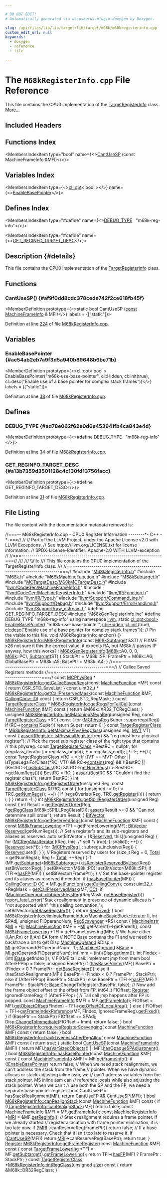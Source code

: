 ```yaml
---

# DO NOT EDIT!
# Automatically generated via docusaurus-plugin-doxygen by Doxygen.

slug: /api/files/lib/lib/target/lib/target/m68k/m68kregisterinfo-cpp
custom_edit_url: null
keywords:
  - doxygen
  - reference
  - file

---
```





# The `M68kRegisterInfo.cpp` File Reference

<DoxygenPage pluginConfig={pluginConfig}>

This file contains the CPU0 implementation of the <a href="/docs/api/classes/llvm/targetregisterinfo">TargetRegisterInfo</a> class. <a href="#details">More...</a>

## Included Headers

<IncludesList>
<IncludesListItem
  filePath="M68kRegisterInfo.h"
  permalink="/docs/api/files/lib/lib/target/lib/target/m68k/m68kregisterinfo-h"
  isLocal="true" />
<IncludesListItem
  filePath="M68k.h"
  permalink="/docs/api/files/lib/lib/target/lib/target/m68k/m68k-h"
  isLocal="true" />
<IncludesListItem
  filePath="M68kMachineFunction.h"
  permalink="/docs/api/files/lib/lib/target/lib/target/m68k/m68kmachinefunction-h"
  isLocal="true" />
<IncludesListItem
  filePath="M68kSubtarget.h"
  permalink="/docs/api/files/lib/lib/target/lib/target/m68k/m68ksubtarget-h"
  isLocal="true" />
<IncludesListItem
  filePath="MCTargetDesc/M68kMCTargetDesc.h"
  permalink="/docs/api/files/lib/lib/target/lib/target/m68k/lib/target/m68k/mctargetdesc/m68kmctargetdesc-h"
  isLocal="true" />
<IncludesListItem
  filePath="llvm/CodeGen/MachineFrameInfo.h"
  permalink="/docs/api/files/include/include/llvm/include/llvm/codegen/machineframeinfo-h"
  isLocal="true" />
<IncludesListItem
  filePath="llvm/CodeGen/MachineRegisterInfo.h"
  permalink="/docs/api/files/include/include/llvm/include/llvm/codegen/machineregisterinfo-h"
  isLocal="true" />
<IncludesListItem
  filePath="llvm/IR/Function.h"
  permalink="/docs/api/files/include/include/llvm/include/llvm/ir/function-h"
  isLocal="true" />
<IncludesListItem
  filePath="llvm/IR/Type.h"
  permalink="/docs/api/files/include/include/llvm/include/llvm/ir/type-h"
  isLocal="true" />
<IncludesListItem
  filePath="llvm/Support/CommandLine.h"
  permalink="/docs/api/files/include/include/llvm/include/llvm/support/commandline-h"
  isLocal="true" />
<IncludesListItem
  filePath="llvm/Support/Debug.h"
  permalink="/docs/api/files/include/include/llvm/include/llvm/support/debug-h"
  isLocal="true" />
<IncludesListItem
  filePath="llvm/Support/ErrorHandling.h"
  permalink="/docs/api/files/include/include/llvm/include/llvm/support/errorhandling-h"
  isLocal="true" />
<IncludesListItem
  filePath="llvm/Support/raw_ostream.h"
  permalink="/docs/api/files/include/include/llvm/include/llvm/support/raw-ostream-h"
  isLocal="true" />
<IncludesListItem
  filePath="M68kGenRegisterInfo.inc"
  permalink=""
  isLocal="true" />
</IncludesList>

## Functions Index

<MembersIndex>

<MembersIndexItem
  type="bool"
  name={<><a href="#af9f0dd8cdc378cede742f2ce618fb45f">CantUseSP</a> (const MachineFrameInfo &amp;MFI)</>}>
</MembersIndexItem>

</MembersIndex>

## Variables Index

<MembersIndex>

<MembersIndexItem
  type={<><a href="/docs/api/classes/llvm/cl/opt">cl::opt</a>&lt; bool &gt;</>}
  name={<><a href="#ae54ab2eb7a9f3d5a940b89648b6be71b">EnableBasePointer</a></>}>
</MembersIndexItem>

</MembersIndex>

## Defines Index

<MembersIndex>

<MembersIndexItem
  type="#define"
  name={<><a href="#ad78e062f62e0d6e453941fb4ca843e4d">DEBUG&#95;TYPE</a>&nbsp;&nbsp;&nbsp;&quot;m68k-reg-info&quot;</>}>
</MembersIndexItem>

<MembersIndexItem
  type="#define"
  name={<><a href="#a13b7359d3501128c4c130fd13756facc">GET&#95;REGINFO&#95;TARGET&#95;DESC</a></>}>
</MembersIndexItem>

</MembersIndex>

## Description {#details}

This file contains the CPU0 implementation of the <a href="/docs/api/classes/llvm/targetregisterinfo">TargetRegisterInfo</a> class.

<SectionDefinition>

## Functions

### CantUseSP() {#af9f0dd8cdc378cede742f2ce618fb45f}

<MemberDefinition
  prototype={<>static bool CantUseSP (<a href="/docs/api/files/lib/lib/target/lib/target/aarch64/aarch64promoteconstant-cpp/#a90f8350fecae261c25be85d38b451bff">const</a> <a href="/docs/api/classes/llvm/machineframeinfo">MachineFrameInfo</a> &amp; MFI)</>}
  labels = {["static"]}>

Definition at line <a href="#l00224">224</a> of file <a href="/docs/api/files/lib/lib/target/lib/target/m68k/m68kregisterinfo-cpp">M68kRegisterInfo.cpp</a>.
</MemberDefinition>

</SectionDefinition>

<SectionDefinition>

## Variables

### EnableBasePointer {#ae54ab2eb7a9f3d5a940b89648b6be71b}

<MemberDefinition
  prototype={<>cl::opt&lt; bool &gt; EnableBasePointer(&quot;m68k-use-base-pointer&quot;, cl::Hidden, cl::init(true), cl::desc(&quot;Enable use of a base pointer for complex stack frames&quot;))</>}
  labels = {["static"]}>

Definition at line <a href="#l00038">38</a> of file <a href="/docs/api/files/lib/lib/target/lib/target/m68k/m68kregisterinfo-cpp">M68kRegisterInfo.cpp</a>.
</MemberDefinition>

</SectionDefinition>

<SectionDefinition>

## Defines

### DEBUG&#95;TYPE {#ad78e062f62e0d6e453941fb4ca843e4d}

<MemberDefinition
  prototype={<>#define DEBUG&#95;TYPE&nbsp;&nbsp;&nbsp;&quot;m68k-reg-info&quot;</>}>

Definition at line <a href="#l00034">34</a> of file <a href="/docs/api/files/lib/lib/target/lib/target/m68k/m68kregisterinfo-cpp">M68kRegisterInfo.cpp</a>.
</MemberDefinition>

### GET&#95;REGINFO&#95;TARGET&#95;DESC {#a13b7359d3501128c4c130fd13756facc}

<MemberDefinition
  prototype={<>#define GET&#95;REGINFO&#95;TARGET&#95;DESC</>}>

Definition at line <a href="#l00031">31</a> of file <a href="/docs/api/files/lib/lib/target/lib/target/m68k/m68kregisterinfo-cpp">M68kRegisterInfo.cpp</a>.
</MemberDefinition>

</SectionDefinition>

## File Listing

The file content with the documentation metadata removed is:

<ProgramListing>

<Link id="l00001" /><CodeLine lineNumber="1"><span class="doxyHighlightComment">//===-- M68kRegisterInfo.cpp - CPU0 Register Information --------&#42;- C++ -&#42;-===//</span></CodeLine>
<Link id="l00002" /><CodeLine lineNumber="2"><span class="doxyHighlightComment">//</span></CodeLine>
<Link id="l00003" /><CodeLine lineNumber="3"><span class="doxyHighlightComment">// Part of the LLVM Project, under the Apache License v2.0 with LLVM Exceptions.</span></CodeLine>
<Link id="l00004" /><CodeLine lineNumber="4"><span class="doxyHighlightComment">// See https://llvm.org/LICENSE.txt for license information.</span></CodeLine>
<Link id="l00005" /><CodeLine lineNumber="5"><span class="doxyHighlightComment">// SPDX-License-Identifier: Apache-2.0 WITH LLVM-exception</span></CodeLine>
<Link id="l00006" /><CodeLine lineNumber="6"><span class="doxyHighlightComment">//</span></CodeLine>
<Link id="l00007" /><CodeLine lineNumber="7"><span class="doxyHighlightComment">//===----------------------------------------------------------------------===//</span></CodeLine>
<Link id="l00008" /><CodeLine lineNumber="8"><span class="doxyHighlightComment">///</span></CodeLine>
<Link id="l00009" /><CodeLine lineNumber="9"><span class="doxyHighlightComment">/// \\file</span></CodeLine>
<Link id="l00010" /><CodeLine lineNumber="10"><span class="doxyHighlightComment">/// This file contains the CPU0 implementation of the TargetRegisterInfo class.</span></CodeLine>
<Link id="l00011" /><CodeLine lineNumber="11"><span class="doxyHighlightComment">///</span></CodeLine>
<Link id="l00012" /><CodeLine lineNumber="12"><span class="doxyHighlightComment">//===----------------------------------------------------------------------===//</span></CodeLine>
<Link id="l00013" /><CodeLine lineNumber="13"></CodeLine>
<Link id="l00014" /><CodeLine lineNumber="14"><span class="doxyHighlightPreprocessor">#include &quot;<a href="/docs/api/files/lib/lib/target/lib/target/m68k/m68kregisterinfo-h">M68kRegisterInfo.h</a>&quot;</span></CodeLine>
<Link id="l00015" /><CodeLine lineNumber="15"></CodeLine>
<Link id="l00016" /><CodeLine lineNumber="16"><span class="doxyHighlightPreprocessor">#include &quot;<a href="/docs/api/files/lib/lib/target/lib/target/m68k/m68k-h">M68k.h</a>&quot;</span></CodeLine>
<Link id="l00017" /><CodeLine lineNumber="17"><span class="doxyHighlightPreprocessor">#include &quot;<a href="/docs/api/files/lib/lib/target/lib/target/m68k/m68kmachinefunction-h">M68kMachineFunction.h</a>&quot;</span></CodeLine>
<Link id="l00018" /><CodeLine lineNumber="18"><span class="doxyHighlightPreprocessor">#include &quot;<a href="/docs/api/files/lib/lib/target/lib/target/m68k/m68ksubtarget-h">M68kSubtarget.h</a>&quot;</span></CodeLine>
<Link id="l00019" /><CodeLine lineNumber="19"></CodeLine>
<Link id="l00020" /><CodeLine lineNumber="20"><span class="doxyHighlightPreprocessor">#include &quot;<a href="/docs/api/files/lib/lib/target/lib/target/m68k/lib/target/m68k/mctargetdesc/m68kmctargetdesc-h">MCTargetDesc/M68kMCTargetDesc.h</a>&quot;</span></CodeLine>
<Link id="l00021" /><CodeLine lineNumber="21"></CodeLine>
<Link id="l00022" /><CodeLine lineNumber="22"><span class="doxyHighlightPreprocessor">#include &quot;<a href="/docs/api/files/include/include/llvm/include/llvm/codegen/machineframeinfo-h">llvm/CodeGen/MachineFrameInfo.h</a>&quot;</span></CodeLine>
<Link id="l00023" /><CodeLine lineNumber="23"><span class="doxyHighlightPreprocessor">#include &quot;<a href="/docs/api/files/include/include/llvm/include/llvm/codegen/machineregisterinfo-h">llvm/CodeGen/MachineRegisterInfo.h</a>&quot;</span></CodeLine>
<Link id="l00024" /><CodeLine lineNumber="24"><span class="doxyHighlightPreprocessor">#include &quot;<a href="/docs/api/files/include/include/llvm/include/llvm/ir/function-h">llvm/IR/Function.h</a>&quot;</span></CodeLine>
<Link id="l00025" /><CodeLine lineNumber="25"><span class="doxyHighlightPreprocessor">#include &quot;<a href="/docs/api/files/include/include/llvm/include/llvm/ir/type-h">llvm/IR/Type.h</a>&quot;</span></CodeLine>
<Link id="l00026" /><CodeLine lineNumber="26"><span class="doxyHighlightPreprocessor">#include &quot;<a href="/docs/api/files/include/include/llvm/include/llvm/support/commandline-h">llvm/Support/CommandLine.h</a>&quot;</span></CodeLine>
<Link id="l00027" /><CodeLine lineNumber="27"><span class="doxyHighlightPreprocessor">#include &quot;<a href="/docs/api/files/include/include/llvm/include/llvm/support/debug-h">llvm/Support/Debug.h</a>&quot;</span></CodeLine>
<Link id="l00028" /><CodeLine lineNumber="28"><span class="doxyHighlightPreprocessor">#include &quot;<a href="/docs/api/files/include/include/llvm/include/llvm/support/errorhandling-h">llvm/Support/ErrorHandling.h</a>&quot;</span></CodeLine>
<Link id="l00029" /><CodeLine lineNumber="29"><span class="doxyHighlightPreprocessor">#include &quot;<a href="/docs/api/files/include/include/llvm/include/llvm/support/raw-ostream-h">llvm/Support/raw&#95;ostream.h</a>&quot;</span></CodeLine>
<Link id="l00030" /><CodeLine lineNumber="30"></CodeLine>
<Link id="l00031" /><CodeLine lineNumber="31" lineLink="#a13b7359d3501128c4c130fd13756facc"><span class="doxyHighlightPreprocessor">#define GET&#95;REGINFO&#95;TARGET&#95;DESC</span></CodeLine>
<Link id="l00032" /><CodeLine lineNumber="32"><span class="doxyHighlightPreprocessor">#include &quot;M68kGenRegisterInfo.inc&quot;</span></CodeLine>
<Link id="l00033" /><CodeLine lineNumber="33"></CodeLine>
<Link id="l00034" /><CodeLine lineNumber="34" lineLink="#ad78e062f62e0d6e453941fb4ca843e4d"><span class="doxyHighlightPreprocessor">#define DEBUG&#95;TYPE &quot;m68k-reg-info&quot;</span></CodeLine>
<Link id="l00035" /><CodeLine lineNumber="35"></CodeLine>
<Link id="l00036" /><CodeLine lineNumber="36"><span class="doxyHighlightKeyword">using namespace </span><span class="doxyHighlight"><a href="/docs/api/namespaces/llvm">llvm</a>;</span></CodeLine>
<Link id="l00037" /><CodeLine lineNumber="37"></CodeLine>
<Link id="l00038" /><CodeLine lineNumber="38" lineLink="#ae54ab2eb7a9f3d5a940b89648b6be71b"><span class="doxyHighlightKeyword">static</span><span class="doxyHighlight"> <a href="/docs/api/classes/llvm/cl/opt">cl::opt&lt;bool&gt;</a> <a href="#ae54ab2eb7a9f3d5a940b89648b6be71b">EnableBasePointer</a>(</span></CodeLine>
<Link id="l00039" /><CodeLine lineNumber="39"><span class="doxyHighlight">    </span><span class="doxyHighlightStringLiteral">&quot;m68k-use-base-pointer&quot;</span><span class="doxyHighlight">, <a href="/docs/api/namespaces/llvm/cl/#a68075925a54790e71ca790e1d4f21a40a263ac008d8d31f13ce460395fc4cf7e6">cl::Hidden</a>, <a href="/docs/api/namespaces/llvm/cl/#ac12e6a8f3a1b511f0dee2ed6de0ae806">cl::init</a>(</span><span class="doxyHighlightKeyword">true</span><span class="doxyHighlight">),</span></CodeLine>
<Link id="l00040" /><CodeLine lineNumber="40"><span class="doxyHighlight">    <a href="/docs/api/structs/llvm/cl/desc">cl::desc</a>(</span><span class="doxyHighlightStringLiteral">&quot;Enable use of a base pointer for complex stack frames&quot;</span><span class="doxyHighlight">));</span></CodeLine>
<Link id="l00041" /><CodeLine lineNumber="41"></CodeLine>
<Link id="l00042" /><CodeLine lineNumber="42"><span class="doxyHighlightComment">// Pin the vtable to this file.</span></CodeLine>
<Link id="l00043" /><CodeLine lineNumber="43"><span class="doxyHighlightKeywordType">void</span><span class="doxyHighlight"> M68kRegisterInfo::anchor() &#123;&#125;</span></CodeLine>
<Link id="l00044" /><CodeLine lineNumber="44"></CodeLine>
<Link id="l00045" /><CodeLine lineNumber="45" lineLink="/docs/api/classes/llvm/m68kregisterinfo/#a56833a91da74516340531d0921ebf0ba"><span class="doxyHighlight"><a href="/docs/api/classes/llvm/m68kregisterinfo/#a56833a91da74516340531d0921ebf0ba">M68kRegisterInfo::M68kRegisterInfo</a>(</span><span class="doxyHighlightKeyword">const</span><span class="doxyHighlight"> <a href="/docs/api/classes/llvm/m68ksubtarget">M68kSubtarget</a> &amp;ST)</span></CodeLine>
<Link id="l00046" /><CodeLine lineNumber="46"><span class="doxyHighlight">    </span><span class="doxyHighlightComment">// FIXME x26 not sure it this the correct value, it expects RA, but M68k</span></CodeLine>
<Link id="l00047" /><CodeLine lineNumber="47"><span class="doxyHighlight">    </span><span class="doxyHighlightComment">// passes IP anyway, how this works?</span></CodeLine>
<Link id="l00048" /><CodeLine lineNumber="48"><span class="doxyHighlight">    : <a href="/docs/api/classes/m68kgenregisterinfo">M68kGenRegisterInfo</a>(<a href="/docs/api/namespaces/llvm/m68k">M68k</a>::A0, 0, 0, <a href="/docs/api/namespaces/llvm/m68k">M68k</a>::PC), <a href="/docs/api/classes/llvm/m68kregisterinfo/#a95f0b8d54692be9f239ffd260a8222e8">Subtarget</a>(ST) &#123;</span></CodeLine>
<Link id="l00049" /><CodeLine lineNumber="49"><span class="doxyHighlight">  StackPtr = M68k::SP;</span></CodeLine>
<Link id="l00050" /><CodeLine lineNumber="50"><span class="doxyHighlight">  FramePtr = M68k::A6;</span></CodeLine>
<Link id="l00051" /><CodeLine lineNumber="51"><span class="doxyHighlight">  GlobalBasePtr = M68k::A5;</span></CodeLine>
<Link id="l00052" /><CodeLine lineNumber="52"><span class="doxyHighlight">  BasePtr = M68k::A4;</span></CodeLine>
<Link id="l00053" /><CodeLine lineNumber="53"><span class="doxyHighlight">&#125;</span></CodeLine>
<Link id="l00054" /><CodeLine lineNumber="54"></CodeLine>
<Link id="l00055" /><CodeLine lineNumber="55"><span class="doxyHighlightComment">//===----------------------------------------------------------------------===//</span></CodeLine>
<Link id="l00056" /><CodeLine lineNumber="56"><span class="doxyHighlightComment">// Callee Saved Registers methods</span></CodeLine>
<Link id="l00057" /><CodeLine lineNumber="57"><span class="doxyHighlightComment">//===----------------------------------------------------------------------===//</span></CodeLine>
<Link id="l00058" /><CodeLine lineNumber="58"></CodeLine>
<Link id="l00059" /><CodeLine lineNumber="59"><span class="doxyHighlightKeyword">const</span><span class="doxyHighlight"> <a href="/docs/api/namespaces/llvm/#aad72cfbb210808985a9dc19f4e5d8542">MCPhysReg</a> &#42;</span></CodeLine>
<Link id="l00060" /><CodeLine lineNumber="60" lineLink="/docs/api/classes/llvm/m68kregisterinfo/#ae57acd39cda609b2e4f66187bbbac040"><span class="doxyHighlight"><a href="/docs/api/classes/llvm/m68kregisterinfo/#ae57acd39cda609b2e4f66187bbbac040">M68kRegisterInfo::getCalleeSavedRegs</a>(</span><span class="doxyHighlightKeyword">const</span><span class="doxyHighlight"> <a href="/docs/api/classes/llvm/machinefunction">MachineFunction</a> &#42;MF)</span><span class="doxyHighlightKeyword"> const </span><span class="doxyHighlight">&#123;</span></CodeLine>
<Link id="l00061" /><CodeLine lineNumber="61"><span class="doxyHighlight">  </span><span class="doxyHighlightKeywordFlow">return</span><span class="doxyHighlight"> CSR&#95;STD&#95;SaveList;</span></CodeLine>
<Link id="l00062" /><CodeLine lineNumber="62"><span class="doxyHighlight">&#125;</span></CodeLine>
<Link id="l00063" /><CodeLine lineNumber="63"></CodeLine>
<Link id="l00064" /><CodeLine lineNumber="64"><span class="doxyHighlightKeyword">const</span><span class="doxyHighlight"> uint32&#95;t &#42;</span></CodeLine>
<Link id="l00065" /><CodeLine lineNumber="65" lineLink="/docs/api/classes/llvm/m68kregisterinfo/#a2e440961f5c5b9a495c9b66d5f926b07"><span class="doxyHighlight"><a href="/docs/api/classes/llvm/m68kregisterinfo/#a2e440961f5c5b9a495c9b66d5f926b07">M68kRegisterInfo::getCallPreservedMask</a>(</span><span class="doxyHighlightKeyword">const</span><span class="doxyHighlight"> <a href="/docs/api/classes/llvm/machinefunction">MachineFunction</a> &amp;MF,</span></CodeLine>
<Link id="l00066" /><CodeLine lineNumber="66"><span class="doxyHighlight">                                       <a href="/docs/api/namespaces/llvm/callingconv/#abdf8cf606905c10634e831390981b0ed">CallingConv::ID</a>)</span><span class="doxyHighlightKeyword"> const </span><span class="doxyHighlight">&#123;</span></CodeLine>
<Link id="l00067" /><CodeLine lineNumber="67"><span class="doxyHighlight">  </span><span class="doxyHighlightKeywordFlow">return</span><span class="doxyHighlight"> CSR&#95;STD&#95;RegMask;</span></CodeLine>
<Link id="l00068" /><CodeLine lineNumber="68"><span class="doxyHighlight">&#125;</span></CodeLine>
<Link id="l00069" /><CodeLine lineNumber="69"></CodeLine>
<Link id="l00070" /><CodeLine lineNumber="70"><span class="doxyHighlightKeyword">const</span><span class="doxyHighlight"> <a href="/docs/api/classes/llvm/targetregisterclass">TargetRegisterClass</a> &#42;</span></CodeLine>
<Link id="l00071" /><CodeLine lineNumber="71" lineLink="/docs/api/classes/llvm/m68kregisterinfo/#a84eeaca75113683bda428f0b446aa219"><span class="doxyHighlight"><a href="/docs/api/classes/llvm/m68kregisterinfo/#a84eeaca75113683bda428f0b446aa219">M68kRegisterInfo::getRegsForTailCall</a>(</span><span class="doxyHighlightKeyword">const</span><span class="doxyHighlight"> <a href="/docs/api/classes/llvm/machinefunction">MachineFunction</a> &amp;MF)</span><span class="doxyHighlightKeyword"> const </span><span class="doxyHighlight">&#123;</span></CodeLine>
<Link id="l00072" /><CodeLine lineNumber="72"><span class="doxyHighlight">  </span><span class="doxyHighlightKeywordFlow">return</span><span class="doxyHighlight"> &amp;M68k::XR32&#95;TCRegClass;</span></CodeLine>
<Link id="l00073" /><CodeLine lineNumber="73"><span class="doxyHighlight">&#125;</span></CodeLine>
<Link id="l00074" /><CodeLine lineNumber="74"></CodeLine>
<Link id="l00075" /><CodeLine lineNumber="75"><span class="doxyHighlightKeywordType">unsigned</span></CodeLine>
<Link id="l00076" /><CodeLine lineNumber="76" lineLink="/docs/api/classes/llvm/m68kregisterinfo/#a27574b6eff0c19ab7525347e22c22c27"><span class="doxyHighlight"><a href="/docs/api/classes/llvm/m68kregisterinfo/#a27574b6eff0c19ab7525347e22c22c27">M68kRegisterInfo::getMatchingMegaReg</a>(</span><span class="doxyHighlightKeywordType">unsigned</span><span class="doxyHighlight"> Reg,</span></CodeLine>
<Link id="l00077" /><CodeLine lineNumber="77"><span class="doxyHighlight">                                     </span><span class="doxyHighlightKeyword">const</span><span class="doxyHighlight"> <a href="/docs/api/classes/llvm/targetregisterclass">TargetRegisterClass</a> &#42;RC)</span><span class="doxyHighlightKeyword"> const </span><span class="doxyHighlight">&#123;</span></CodeLine>
<Link id="l00078" /><CodeLine lineNumber="78"><span class="doxyHighlight">  </span><span class="doxyHighlightKeywordFlow">for</span><span class="doxyHighlight"> (<a href="/docs/api/namespaces/llvm/#aad72cfbb210808985a9dc19f4e5d8542">MCPhysReg</a> Super : superregs(Reg))</span></CodeLine>
<Link id="l00079" /><CodeLine lineNumber="79"><span class="doxyHighlight">    </span><span class="doxyHighlightKeywordFlow">if</span><span class="doxyHighlight"> (RC-&gt;<a href="/docs/api/classes/llvm/targetregisterclass/#a60b6974966381f08079722f2258a0039">contains</a>(Super))</span></CodeLine>
<Link id="l00080" /><CodeLine lineNumber="80"><span class="doxyHighlight">      </span><span class="doxyHighlightKeywordFlow">return</span><span class="doxyHighlight"> Super;</span></CodeLine>
<Link id="l00081" /><CodeLine lineNumber="81"><span class="doxyHighlight">  </span><span class="doxyHighlightKeywordFlow">return</span><span class="doxyHighlight"> 0;</span></CodeLine>
<Link id="l00082" /><CodeLine lineNumber="82"><span class="doxyHighlight">&#125;</span></CodeLine>
<Link id="l00083" /><CodeLine lineNumber="83"></CodeLine>
<Link id="l00084" /><CodeLine lineNumber="84"><span class="doxyHighlightKeyword">const</span><span class="doxyHighlight"> <a href="/docs/api/classes/llvm/targetregisterclass">TargetRegisterClass</a> &#42;</span></CodeLine>
<Link id="l00085" /><CodeLine lineNumber="85" lineLink="/docs/api/classes/llvm/m68kregisterinfo/#a97c8d0c6028ffa258758bd49f68f2e28"><span class="doxyHighlight"><a href="/docs/api/classes/llvm/m68kregisterinfo/#a97c8d0c6028ffa258758bd49f68f2e28">M68kRegisterInfo::getMaximalPhysRegClass</a>(</span><span class="doxyHighlightKeywordType">unsigned</span><span class="doxyHighlight"> reg, <a href="/docs/api/classes/llvm/mvt">MVT</a> VT)</span><span class="doxyHighlightKeyword"> const </span><span class="doxyHighlight">&#123;</span></CodeLine>
<Link id="l00086" /><CodeLine lineNumber="86"><span class="doxyHighlight">  <a href="/docs/api/files/lib/lib/target/lib/target/amdgpu/silowercontrolflow-cpp/#a4868c5d81c5ccc98c47aeab6244346a0">assert</a>(<a href="/docs/api/classes/llvm/register/#afacc26f29d80e10be4785a96ed6444dc">Register::isPhysicalRegister</a>(reg) &amp;&amp;</span></CodeLine>
<Link id="l00087" /><CodeLine lineNumber="87"><span class="doxyHighlight">         </span><span class="doxyHighlightStringLiteral">&quot;reg must be a physical register&quot;</span><span class="doxyHighlight">);</span></CodeLine>
<Link id="l00088" /><CodeLine lineNumber="88"></CodeLine>
<Link id="l00089" /><CodeLine lineNumber="89"><span class="doxyHighlight">  </span><span class="doxyHighlightComment">// Pick the most sub register class of the right type that contains</span></CodeLine>
<Link id="l00090" /><CodeLine lineNumber="90"><span class="doxyHighlight">  </span><span class="doxyHighlightComment">// this physreg.</span></CodeLine>
<Link id="l00091" /><CodeLine lineNumber="91"><span class="doxyHighlight">  </span><span class="doxyHighlightKeyword">const</span><span class="doxyHighlight"> <a href="/docs/api/classes/llvm/targetregisterclass">TargetRegisterClass</a> &#42;BestRC = </span><span class="doxyHighlightKeyword">nullptr</span><span class="doxyHighlight">;</span></CodeLine>
<Link id="l00092" /><CodeLine lineNumber="92"><span class="doxyHighlight">  </span><span class="doxyHighlightKeywordFlow">for</span><span class="doxyHighlight"> (regclass&#95;iterator <a href="/docs/api/files/lib/lib/support/md5-cpp/#ac0eafdc9ee161b71e7af98af736952fd">I</a> = regclass&#95;begin(), E = regclass&#95;end(); <a href="/docs/api/files/lib/lib/support/md5-cpp/#ac0eafdc9ee161b71e7af98af736952fd">I</a> != E;</span></CodeLine>
<Link id="l00093" /><CodeLine lineNumber="93"><span class="doxyHighlight">       ++<a href="/docs/api/files/lib/lib/support/md5-cpp/#ac0eafdc9ee161b71e7af98af736952fd">I</a>) &#123;</span></CodeLine>
<Link id="l00094" /><CodeLine lineNumber="94"><span class="doxyHighlight">    </span><span class="doxyHighlightKeyword">const</span><span class="doxyHighlight"> <a href="/docs/api/classes/llvm/targetregisterclass">TargetRegisterClass</a> &#42;RC = &#42;<a href="/docs/api/files/lib/lib/support/md5-cpp/#ac0eafdc9ee161b71e7af98af736952fd">I</a>;</span></CodeLine>
<Link id="l00095" /><CodeLine lineNumber="95"><span class="doxyHighlight">    </span><span class="doxyHighlightKeywordFlow">if</span><span class="doxyHighlight"> ((VT == MVT::Other || isTypeLegalForClass(&#42;RC, VT)) &amp;&amp;</span></CodeLine>
<Link id="l00096" /><CodeLine lineNumber="96"><span class="doxyHighlight">        RC-&gt;<a href="/docs/api/classes/llvm/targetregisterclass/#a60b6974966381f08079722f2258a0039">contains</a>(reg) &amp;&amp;</span></CodeLine>
<Link id="l00097" /><CodeLine lineNumber="97"><span class="doxyHighlight">        (!BestRC ||</span></CodeLine>
<Link id="l00098" /><CodeLine lineNumber="98"><span class="doxyHighlight">         (BestRC-&gt;<a href="/docs/api/classes/llvm/targetregisterclass/#a9a5870d927668bd2f44e70afa77ffdd4">hasSubClass</a>(RC) &amp;&amp; RC-&gt;<a href="/docs/api/classes/llvm/targetregisterclass/#a140a96e49ab5e53e99c3233291d98eb4">getNumRegs</a>() &gt; BestRC-&gt;<a href="/docs/api/classes/llvm/targetregisterclass/#a140a96e49ab5e53e99c3233291d98eb4">getNumRegs</a>())))</span></CodeLine>
<Link id="l00099" /><CodeLine lineNumber="99"><span class="doxyHighlight">      BestRC = RC;</span></CodeLine>
<Link id="l00100" /><CodeLine lineNumber="100"><span class="doxyHighlight">  &#125;</span></CodeLine>
<Link id="l00101" /><CodeLine lineNumber="101"></CodeLine>
<Link id="l00102" /><CodeLine lineNumber="102"><span class="doxyHighlight">  <a href="/docs/api/files/lib/lib/target/lib/target/amdgpu/silowercontrolflow-cpp/#a4868c5d81c5ccc98c47aeab6244346a0">assert</a>(BestRC &amp;&amp; </span><span class="doxyHighlightStringLiteral">&quot;Couldn&#39;t find the register class&quot;</span><span class="doxyHighlight">);</span></CodeLine>
<Link id="l00103" /><CodeLine lineNumber="103"><span class="doxyHighlight">  </span><span class="doxyHighlightKeywordFlow">return</span><span class="doxyHighlight"> BestRC;</span></CodeLine>
<Link id="l00104" /><CodeLine lineNumber="104"><span class="doxyHighlight">&#125;</span></CodeLine>
<Link id="l00105" /><CodeLine lineNumber="105"></CodeLine>
<Link id="l00106" /><CodeLine lineNumber="106" lineLink="/docs/api/classes/llvm/m68kregisterinfo/#aafb84ed6261a1ce9b994d8542f5fd83a"><span class="doxyHighlightKeywordType">int</span><span class="doxyHighlight"> <a href="/docs/api/classes/llvm/m68kregisterinfo/#aafb84ed6261a1ce9b994d8542f5fd83a">M68kRegisterInfo::getRegisterOrder</a>(</span><span class="doxyHighlightKeywordType">unsigned</span><span class="doxyHighlight"> Reg,</span></CodeLine>
<Link id="l00107" /><CodeLine lineNumber="107"><span class="doxyHighlight">                                       </span><span class="doxyHighlightKeyword">const</span><span class="doxyHighlight"> <a href="/docs/api/classes/llvm/targetregisterclass">TargetRegisterClass</a> &amp;TRC)</span><span class="doxyHighlightKeyword"> const </span><span class="doxyHighlight">&#123;</span></CodeLine>
<Link id="l00108" /><CodeLine lineNumber="108"><span class="doxyHighlight">  </span><span class="doxyHighlightKeywordFlow">for</span><span class="doxyHighlight"> (</span><span class="doxyHighlightKeywordType">unsigned</span><span class="doxyHighlight"> i = 0; i &lt; TRC.<a href="/docs/api/classes/llvm/targetregisterclass/#a140a96e49ab5e53e99c3233291d98eb4">getNumRegs</a>(); ++i) &#123;</span></CodeLine>
<Link id="l00109" /><CodeLine lineNumber="109"><span class="doxyHighlight">    </span><span class="doxyHighlightKeywordFlow">if</span><span class="doxyHighlight"> (regsOverlap(Reg, TRC.<a href="/docs/api/classes/llvm/targetregisterclass/#ad4cd0fd35859157ba99c4206679d3824">getRegister</a>(i))) &#123;</span></CodeLine>
<Link id="l00110" /><CodeLine lineNumber="110"><span class="doxyHighlight">      </span><span class="doxyHighlightKeywordFlow">return</span><span class="doxyHighlight"> i;</span></CodeLine>
<Link id="l00111" /><CodeLine lineNumber="111"><span class="doxyHighlight">    &#125;</span></CodeLine>
<Link id="l00112" /><CodeLine lineNumber="112"><span class="doxyHighlight">  &#125;</span></CodeLine>
<Link id="l00113" /><CodeLine lineNumber="113"><span class="doxyHighlight">  </span><span class="doxyHighlightKeywordFlow">return</span><span class="doxyHighlight"> -1;</span></CodeLine>
<Link id="l00114" /><CodeLine lineNumber="114"><span class="doxyHighlight">&#125;</span></CodeLine>
<Link id="l00115" /><CodeLine lineNumber="115"></CodeLine>
<Link id="l00116" /><CodeLine lineNumber="116" lineLink="/docs/api/classes/llvm/m68kregisterinfo/#a7b51ebfc253ad6a0dd7c7363752c530d"><span class="doxyHighlightKeywordType">int</span><span class="doxyHighlight"> <a href="/docs/api/classes/llvm/m68kregisterinfo/#a7b51ebfc253ad6a0dd7c7363752c530d">M68kRegisterInfo::getSpillRegisterOrder</a>(</span><span class="doxyHighlightKeywordType">unsigned</span><span class="doxyHighlight"> Reg)</span><span class="doxyHighlightKeyword"> const </span><span class="doxyHighlight">&#123;</span></CodeLine>
<Link id="l00117" /><CodeLine lineNumber="117"><span class="doxyHighlight">  </span><span class="doxyHighlightKeywordType">int</span><span class="doxyHighlight"> Result = <a href="/docs/api/classes/llvm/m68kregisterinfo/#aafb84ed6261a1ce9b994d8542f5fd83a">getRegisterOrder</a>(Reg, &#42;<a href="/docs/api/files/lib/lib/target/lib/target/aarch64/aarch64instrinfo-cpp/#a7907102e3fee77f3105915033fa318a8">getRegClass</a>(M68k::SPILLRegClassID));</span></CodeLine>
<Link id="l00118" /><CodeLine lineNumber="118"><span class="doxyHighlight">  <a href="/docs/api/files/lib/lib/target/lib/target/amdgpu/silowercontrolflow-cpp/#a4868c5d81c5ccc98c47aeab6244346a0">assert</a>(Result &gt;= 0 &amp;&amp; </span><span class="doxyHighlightStringLiteral">&quot;Can not determine spill order&quot;</span><span class="doxyHighlight">);</span></CodeLine>
<Link id="l00119" /><CodeLine lineNumber="119"><span class="doxyHighlight">  </span><span class="doxyHighlightKeywordFlow">return</span><span class="doxyHighlight"> Result;</span></CodeLine>
<Link id="l00120" /><CodeLine lineNumber="120"><span class="doxyHighlight">&#125;</span></CodeLine>
<Link id="l00121" /><CodeLine lineNumber="121"></CodeLine>
<Link id="l00122" /><CodeLine lineNumber="122" lineLink="/docs/api/classes/llvm/m68kregisterinfo/#affb039caf886de8fc67678e1dfd83b83"><span class="doxyHighlight"><a href="/docs/api/classes/llvm/bitvector">BitVector</a> <a href="/docs/api/classes/llvm/m68kregisterinfo/#affb039caf886de8fc67678e1dfd83b83">M68kRegisterInfo::getReservedRegs</a>(</span><span class="doxyHighlightKeyword">const</span><span class="doxyHighlight"> <a href="/docs/api/classes/llvm/machinefunction">MachineFunction</a> &amp;MF)</span><span class="doxyHighlightKeyword"> const </span><span class="doxyHighlight">&#123;</span></CodeLine>
<Link id="l00123" /><CodeLine lineNumber="123"><span class="doxyHighlight">  </span><span class="doxyHighlightKeyword">const</span><span class="doxyHighlight"> <a href="/docs/api/classes/llvm/m68kframelowering">M68kFrameLowering</a> &#42;TFI = getFrameLowering(MF);</span></CodeLine>
<Link id="l00124" /><CodeLine lineNumber="124"></CodeLine>
<Link id="l00125" /><CodeLine lineNumber="125"><span class="doxyHighlight">  <a href="/docs/api/classes/llvm/bitvector">BitVector</a> <a href="/docs/api/namespaces/llvm/#a8c9d5a3046b96979a032c218e858cd15a942d4e37dd5607ab68e54755540d4a47">Reserved</a>(getNumRegs());</span></CodeLine>
<Link id="l00126" /><CodeLine lineNumber="126"></CodeLine>
<Link id="l00127" /><CodeLine lineNumber="127"><span class="doxyHighlight">  </span><span class="doxyHighlightComment">// Set a register&#39;s and its sub-registers and aliases as reserved.</span></CodeLine>
<Link id="l00128" /><CodeLine lineNumber="128"><span class="doxyHighlight">  </span><span class="doxyHighlightKeyword">auto</span><span class="doxyHighlight"> setBitVector = &#91;&amp;<a href="/docs/api/namespaces/llvm/#a8c9d5a3046b96979a032c218e858cd15a942d4e37dd5607ab68e54755540d4a47">Reserved</a>, </span><span class="doxyHighlightKeyword">this</span><span class="doxyHighlight">&#93;(</span><span class="doxyHighlightKeywordType">unsigned</span><span class="doxyHighlight"> Reg) &#123;</span></CodeLine>
<Link id="l00129" /><CodeLine lineNumber="129"><span class="doxyHighlight">    </span><span class="doxyHighlightKeywordFlow">for</span><span class="doxyHighlight"> (<a href="/docs/api/classes/llvm/mcregaliasiterator">MCRegAliasIterator</a> <a href="/docs/api/files/lib/lib/support/md5-cpp/#ac0eafdc9ee161b71e7af98af736952fd">I</a>(Reg, </span><span class="doxyHighlightKeyword">this</span><span class="doxyHighlight">, </span><span class="doxyHighlightComment">/&#42; self &#42;/</span><span class="doxyHighlight"> </span><span class="doxyHighlightKeyword">true</span><span class="doxyHighlight">); <a href="/docs/api/files/lib/lib/support/md5-cpp/#ac0eafdc9ee161b71e7af98af736952fd">I</a>.isValid(); ++<a href="/docs/api/files/lib/lib/support/md5-cpp/#ac0eafdc9ee161b71e7af98af736952fd">I</a>) &#123;</span></CodeLine>
<Link id="l00130" /><CodeLine lineNumber="130"><span class="doxyHighlight">      <a href="/docs/api/namespaces/llvm/#a8c9d5a3046b96979a032c218e858cd15a942d4e37dd5607ab68e54755540d4a47">Reserved</a>.set(&#42;<a href="/docs/api/files/lib/lib/support/md5-cpp/#ac0eafdc9ee161b71e7af98af736952fd">I</a>);</span></CodeLine>
<Link id="l00131" /><CodeLine lineNumber="131"><span class="doxyHighlight">    &#125;</span></CodeLine>
<Link id="l00132" /><CodeLine lineNumber="132"><span class="doxyHighlight">    </span><span class="doxyHighlightKeywordFlow">for</span><span class="doxyHighlight"> (<a href="/docs/api/namespaces/llvm/#aad72cfbb210808985a9dc19f4e5d8542">MCPhysReg</a> <a href="/docs/api/files/lib/lib/support/md5-cpp/#ac0eafdc9ee161b71e7af98af736952fd">I</a> : subregs&#95;inclusive(Reg)) &#123;</span></CodeLine>
<Link id="l00133" /><CodeLine lineNumber="133"><span class="doxyHighlight">      <a href="/docs/api/namespaces/llvm/#a8c9d5a3046b96979a032c218e858cd15a942d4e37dd5607ab68e54755540d4a47">Reserved</a>.set(<a href="/docs/api/files/lib/lib/support/md5-cpp/#ac0eafdc9ee161b71e7af98af736952fd">I</a>);</span></CodeLine>
<Link id="l00134" /><CodeLine lineNumber="134"><span class="doxyHighlight">    &#125;</span></CodeLine>
<Link id="l00135" /><CodeLine lineNumber="135"><span class="doxyHighlight">  &#125;;</span></CodeLine>
<Link id="l00136" /><CodeLine lineNumber="136"></CodeLine>
<Link id="l00137" /><CodeLine lineNumber="137"><span class="doxyHighlight">  </span><span class="doxyHighlightComment">// Registers reserved by users</span></CodeLine>
<Link id="l00138" /><CodeLine lineNumber="138"><span class="doxyHighlight">  </span><span class="doxyHighlightKeywordFlow">for</span><span class="doxyHighlight"> (</span><span class="doxyHighlightKeywordType">size&#95;t</span><span class="doxyHighlight"> Reg = 0, <a href="/docs/api/namespaces/llvm/#af5ab7a47bc553dfc3ee92daf969d0d7ca96b0141273eabab320119c467cdcaf17">Total</a> = getNumRegs(); Reg != <a href="/docs/api/namespaces/llvm/#af5ab7a47bc553dfc3ee92daf969d0d7ca96b0141273eabab320119c467cdcaf17">Total</a>; ++Reg) &#123;</span></CodeLine>
<Link id="l00139" /><CodeLine lineNumber="139"><span class="doxyHighlight">    </span><span class="doxyHighlightKeywordFlow">if</span><span class="doxyHighlight"> (MF.<a href="/docs/api/classes/llvm/machinefunction/#a3825368aca2bc1550d173660df4da6a6">getSubtarget</a>&lt;<a href="/docs/api/classes/llvm/m68ksubtarget">M68kSubtarget</a>&gt;().<a href="/docs/api/classes/llvm/m68ksubtarget/#accef3e3df7d94aedf1a7aab8ecf8bd40">isRegisterReservedByUser</a>(Reg))</span></CodeLine>
<Link id="l00140" /><CodeLine lineNumber="140"><span class="doxyHighlight">      setBitVector(Reg);</span></CodeLine>
<Link id="l00141" /><CodeLine lineNumber="141"><span class="doxyHighlight">  &#125;</span></CodeLine>
<Link id="l00142" /><CodeLine lineNumber="142"></CodeLine>
<Link id="l00143" /><CodeLine lineNumber="143"><span class="doxyHighlight">  setBitVector(M68k::PC);</span></CodeLine>
<Link id="l00144" /><CodeLine lineNumber="144"><span class="doxyHighlight">  setBitVector(M68k::SP);</span></CodeLine>
<Link id="l00145" /><CodeLine lineNumber="145"></CodeLine>
<Link id="l00146" /><CodeLine lineNumber="146"><span class="doxyHighlight">  </span><span class="doxyHighlightKeywordFlow">if</span><span class="doxyHighlight"> (TFI-&gt;<a href="/docs/api/classes/llvm/targetframelowering/#a0c361440fb8d1e36932e65c8cc8497e7">hasFP</a>(MF)) &#123;</span></CodeLine>
<Link id="l00147" /><CodeLine lineNumber="147"><span class="doxyHighlight">    setBitVector(FramePtr);</span></CodeLine>
<Link id="l00148" /><CodeLine lineNumber="148"><span class="doxyHighlight">  &#125;</span></CodeLine>
<Link id="l00149" /><CodeLine lineNumber="149"></CodeLine>
<Link id="l00150" /><CodeLine lineNumber="150"><span class="doxyHighlight">  </span><span class="doxyHighlightComment">// Set the base-pointer register and its aliases as reserved if needed.</span></CodeLine>
<Link id="l00151" /><CodeLine lineNumber="151"><span class="doxyHighlight">  </span><span class="doxyHighlightKeywordFlow">if</span><span class="doxyHighlight"> (<a href="/docs/api/classes/llvm/m68kregisterinfo/#abd19a63d26f13d182c29020611f749af">hasBasePointer</a>(MF)) &#123;</span></CodeLine>
<Link id="l00152" /><CodeLine lineNumber="152"><span class="doxyHighlight">    <a href="/docs/api/namespaces/llvm/callingconv/#abdf8cf606905c10634e831390981b0ed">CallingConv::ID</a> <a href="/docs/api/files/lib/lib/target/lib/target/riscv/riscvredundantcopyelimination-cpp/#a77c69067ae8279bc00ab8757731e90d7">CC</a> = MF.<a href="/docs/api/classes/llvm/machinefunction/#a977ddce262de45c645be23d951066351">getFunction</a>().<a href="/docs/api/classes/llvm/function/#a5f494edc0a569c7fc9ff4181243be1ed">getCallingConv</a>();</span></CodeLine>
<Link id="l00153" /><CodeLine lineNumber="153"><span class="doxyHighlight">    </span><span class="doxyHighlightKeyword">const</span><span class="doxyHighlight"> uint32&#95;t &#42;RegMask = <a href="/docs/api/classes/llvm/m68kregisterinfo/#a2e440961f5c5b9a495c9b66d5f926b07">getCallPreservedMask</a>(MF, <a href="/docs/api/files/lib/lib/target/lib/target/riscv/riscvredundantcopyelimination-cpp/#a77c69067ae8279bc00ab8757731e90d7">CC</a>);</span></CodeLine>
<Link id="l00154" /><CodeLine lineNumber="154"><span class="doxyHighlight">    </span><span class="doxyHighlightKeywordFlow">if</span><span class="doxyHighlight"> (<a href="/docs/api/classes/llvm/machineoperand/#ae4ecf5483b94e2bb72967b80cc2008d2">MachineOperand::clobbersPhysReg</a>(RegMask, <a href="/docs/api/classes/llvm/m68kregisterinfo/#a4c24ec723752edd740dcc08794b4076f">getBaseRegister</a>()))</span></CodeLine>
<Link id="l00155" /><CodeLine lineNumber="155"><span class="doxyHighlight">      <a href="/docs/api/namespaces/llvm/#a7f2a3d4dcfee70225988aec53ff1e173">report&#95;fatal&#95;error</a>(</span><span class="doxyHighlightStringLiteral">&quot;Stack realignment in presence of dynamic allocas is &quot;</span></CodeLine>
<Link id="l00156" /><CodeLine lineNumber="156"><span class="doxyHighlight">                         </span><span class="doxyHighlightStringLiteral">&quot;not supported with&quot;</span></CodeLine>
<Link id="l00157" /><CodeLine lineNumber="157"><span class="doxyHighlight">                         </span><span class="doxyHighlightStringLiteral">&quot;this calling convention.&quot;</span><span class="doxyHighlight">);</span></CodeLine>
<Link id="l00158" /><CodeLine lineNumber="158"></CodeLine>
<Link id="l00159" /><CodeLine lineNumber="159"><span class="doxyHighlight">    setBitVector(<a href="/docs/api/classes/llvm/m68kregisterinfo/#a4c24ec723752edd740dcc08794b4076f">getBaseRegister</a>());</span></CodeLine>
<Link id="l00160" /><CodeLine lineNumber="160"><span class="doxyHighlight">  &#125;</span></CodeLine>
<Link id="l00161" /><CodeLine lineNumber="161"></CodeLine>
<Link id="l00162" /><CodeLine lineNumber="162"><span class="doxyHighlight">  </span><span class="doxyHighlightKeywordFlow">return</span><span class="doxyHighlight"> <a href="/docs/api/namespaces/llvm/#a8c9d5a3046b96979a032c218e858cd15a942d4e37dd5607ab68e54755540d4a47">Reserved</a>;</span></CodeLine>
<Link id="l00163" /><CodeLine lineNumber="163"><span class="doxyHighlight">&#125;</span></CodeLine>
<Link id="l00164" /><CodeLine lineNumber="164"></CodeLine>
<Link id="l00165" /><CodeLine lineNumber="165" lineLink="/docs/api/classes/llvm/m68kregisterinfo/#abf7147087fcf4414651e62ff5de5234e"><span class="doxyHighlightKeywordType">bool</span><span class="doxyHighlight"> <a href="/docs/api/classes/llvm/m68kregisterinfo/#abf7147087fcf4414651e62ff5de5234e">M68kRegisterInfo::eliminateFrameIndex</a>(<a href="/docs/api/classes/llvm/machinebasicblock/#ae34c996b58df9b9ce6695a0c8b70c533">MachineBasicBlock::iterator</a> <a href="/docs/api/files/lib/lib/target/lib/target/nvptx/nvvmintrrange-cpp/#ac5804672fc0850438d63caec770647f8">II</a>,</span></CodeLine>
<Link id="l00166" /><CodeLine lineNumber="166"><span class="doxyHighlight">                                           </span><span class="doxyHighlightKeywordType">int</span><span class="doxyHighlight"> SPAdj, </span><span class="doxyHighlightKeywordType">unsigned</span><span class="doxyHighlight"> FIOperandNum,</span></CodeLine>
<Link id="l00167" /><CodeLine lineNumber="167"><span class="doxyHighlight">                                           <a href="/docs/api/classes/llvm/regscavenger">RegScavenger</a> &#42;RS)</span><span class="doxyHighlightKeyword"> const </span><span class="doxyHighlight">&#123;</span></CodeLine>
<Link id="l00168" /><CodeLine lineNumber="168"><span class="doxyHighlight">  <a href="/docs/api/classes/llvm/machineinstr">MachineInstr</a> &amp;<a href="/docs/api/files/lib/lib/codegen/lib/codegen/globalisel/irtranslator-cpp/#abe44dfdea65b4f7e11e0a608ab708b76">MI</a> = &#42;<a href="/docs/api/files/lib/lib/target/lib/target/nvptx/nvvmintrrange-cpp/#ac5804672fc0850438d63caec770647f8">II</a>;</span></CodeLine>
<Link id="l00169" /><CodeLine lineNumber="169"><span class="doxyHighlight">  <a href="/docs/api/classes/llvm/machinefunction">MachineFunction</a> &amp;MF = &#42;<a href="/docs/api/files/lib/lib/codegen/lib/codegen/globalisel/irtranslator-cpp/#abe44dfdea65b4f7e11e0a608ab708b76">MI</a>.getParent()-&gt;getParent();</span></CodeLine>
<Link id="l00170" /><CodeLine lineNumber="170"><span class="doxyHighlight">  </span><span class="doxyHighlightKeyword">const</span><span class="doxyHighlight"> <a href="/docs/api/classes/llvm/m68kframelowering">M68kFrameLowering</a> &#42;TFI = getFrameLowering(MF);</span></CodeLine>
<Link id="l00171" /><CodeLine lineNumber="171"></CodeLine>
<Link id="l00172" /><CodeLine lineNumber="172"><span class="doxyHighlight">  </span><span class="doxyHighlightComment">// We have either (i,An,Rn) or (i,An) EA form</span></CodeLine>
<Link id="l00173" /><CodeLine lineNumber="173"><span class="doxyHighlight">  </span><span class="doxyHighlightComment">// NOTE Base contains the FI and we need to backtrace a bit to get Disp</span></CodeLine>
<Link id="l00174" /><CodeLine lineNumber="174"><span class="doxyHighlight">  <a href="/docs/api/classes/llvm/machineoperand">MachineOperand</a> &amp;Disp = <a href="/docs/api/files/lib/lib/codegen/lib/codegen/globalisel/irtranslator-cpp/#abe44dfdea65b4f7e11e0a608ab708b76">MI</a>.getOperand(FIOperandNum - 1);</span></CodeLine>
<Link id="l00175" /><CodeLine lineNumber="175"><span class="doxyHighlight">  <a href="/docs/api/classes/llvm/machineoperand">MachineOperand</a> &amp;<a href="/docs/api/namespaces/llvm/sampleprof/#a702f69807459cc25db5754a5f179d3fcaf6fbeb8fa9f451468611536b00878d41">Base</a> = <a href="/docs/api/files/lib/lib/codegen/lib/codegen/globalisel/irtranslator-cpp/#abe44dfdea65b4f7e11e0a608ab708b76">MI</a>.getOperand(FIOperandNum);</span></CodeLine>
<Link id="l00176" /><CodeLine lineNumber="176"></CodeLine>
<Link id="l00177" /><CodeLine lineNumber="177"><span class="doxyHighlight">  </span><span class="doxyHighlightKeywordType">int</span><span class="doxyHighlight"> Imm = (int)(Disp.<a href="/docs/api/classes/llvm/machineoperand/#a38b28a85f818b49d8806c150b8a5b4f7">getImm</a>());</span></CodeLine>
<Link id="l00178" /><CodeLine lineNumber="178"><span class="doxyHighlight">  </span><span class="doxyHighlightKeywordType">int</span><span class="doxyHighlight"> FIndex = (int)(<a href="/docs/api/namespaces/llvm/sampleprof/#a702f69807459cc25db5754a5f179d3fcaf6fbeb8fa9f451468611536b00878d41">Base</a>.getIndex());</span></CodeLine>
<Link id="l00179" /><CodeLine lineNumber="179"></CodeLine>
<Link id="l00180" /><CodeLine lineNumber="180"><span class="doxyHighlight">  </span><span class="doxyHighlightComment">// FIXME tail call: implement jmp from mem</span></CodeLine>
<Link id="l00181" /><CodeLine lineNumber="181"><span class="doxyHighlight">  </span><span class="doxyHighlightKeywordType">bool</span><span class="doxyHighlight"> AfterFPPop = </span><span class="doxyHighlightKeyword">false</span><span class="doxyHighlight">;</span></CodeLine>
<Link id="l00182" /><CodeLine lineNumber="182"></CodeLine>
<Link id="l00183" /><CodeLine lineNumber="183"><span class="doxyHighlight">  </span><span class="doxyHighlightKeywordType">unsigned</span><span class="doxyHighlight"> BasePtr;</span></CodeLine>
<Link id="l00184" /><CodeLine lineNumber="184"><span class="doxyHighlight">  </span><span class="doxyHighlightKeywordFlow">if</span><span class="doxyHighlight"> (<a href="/docs/api/classes/llvm/m68kregisterinfo/#abd19a63d26f13d182c29020611f749af">hasBasePointer</a>(MF))</span></CodeLine>
<Link id="l00185" /><CodeLine lineNumber="185"><span class="doxyHighlight">    BasePtr = (FIndex &lt; 0 ? FramePtr : <a href="/docs/api/classes/llvm/m68kregisterinfo/#a4c24ec723752edd740dcc08794b4076f">getBaseRegister</a>());</span></CodeLine>
<Link id="l00186" /><CodeLine lineNumber="186"><span class="doxyHighlight">  </span><span class="doxyHighlightKeywordFlow">else</span><span class="doxyHighlight"> </span><span class="doxyHighlightKeywordFlow">if</span><span class="doxyHighlight"> (hasStackRealignment(MF))</span></CodeLine>
<Link id="l00187" /><CodeLine lineNumber="187"><span class="doxyHighlight">    BasePtr = (FIndex &lt; 0 ? FramePtr : StackPtr);</span></CodeLine>
<Link id="l00188" /><CodeLine lineNumber="188"><span class="doxyHighlight">  </span><span class="doxyHighlightKeywordFlow">else</span><span class="doxyHighlight"> </span><span class="doxyHighlightKeywordFlow">if</span><span class="doxyHighlight"> (AfterFPPop)</span></CodeLine>
<Link id="l00189" /><CodeLine lineNumber="189"><span class="doxyHighlight">    BasePtr = StackPtr;</span></CodeLine>
<Link id="l00190" /><CodeLine lineNumber="190"><span class="doxyHighlight">  </span><span class="doxyHighlightKeywordFlow">else</span></CodeLine>
<Link id="l00191" /><CodeLine lineNumber="191"><span class="doxyHighlight">    BasePtr = (TFI-&gt;<a href="/docs/api/classes/llvm/targetframelowering/#a0c361440fb8d1e36932e65c8cc8497e7">hasFP</a>(MF) ? FramePtr : StackPtr);</span></CodeLine>
<Link id="l00192" /><CodeLine lineNumber="192"></CodeLine>
<Link id="l00193" /><CodeLine lineNumber="193"><span class="doxyHighlight">  <a href="/docs/api/namespaces/llvm/sampleprof/#a702f69807459cc25db5754a5f179d3fcaf6fbeb8fa9f451468611536b00878d41">Base</a>.ChangeToRegister(BasePtr, </span><span class="doxyHighlightKeyword">false</span><span class="doxyHighlight">);</span></CodeLine>
<Link id="l00194" /><CodeLine lineNumber="194"></CodeLine>
<Link id="l00195" /><CodeLine lineNumber="195"><span class="doxyHighlight">  </span><span class="doxyHighlightComment">// Now add the frame object offset to the offset from FP.</span></CodeLine>
<Link id="l00196" /><CodeLine lineNumber="196"><span class="doxyHighlight">  int64&#95;t FIOffset;</span></CodeLine>
<Link id="l00197" /><CodeLine lineNumber="197"><span class="doxyHighlight">  <a href="/docs/api/classes/llvm/register">Register</a> IgnoredFrameReg;</span></CodeLine>
<Link id="l00198" /><CodeLine lineNumber="198"><span class="doxyHighlight">  </span><span class="doxyHighlightKeywordFlow">if</span><span class="doxyHighlight"> (AfterFPPop) &#123;</span></CodeLine>
<Link id="l00199" /><CodeLine lineNumber="199"><span class="doxyHighlight">    </span><span class="doxyHighlightComment">// Tail call jmp happens after FP is popped.</span></CodeLine>
<Link id="l00200" /><CodeLine lineNumber="200"><span class="doxyHighlight">    </span><span class="doxyHighlightKeyword">const</span><span class="doxyHighlight"> <a href="/docs/api/classes/llvm/machineframeinfo">MachineFrameInfo</a> &amp;MFI = MF.<a href="/docs/api/classes/llvm/machinefunction/#a54f334a9c8ca6d105eae383ae87e4524">getFrameInfo</a>();</span></CodeLine>
<Link id="l00201" /><CodeLine lineNumber="201"><span class="doxyHighlight">    FIOffset = MFI.<a href="/docs/api/classes/llvm/machineframeinfo/#adf98860d7f42290f873c82a981eb0ea6">getObjectOffset</a>(FIndex) - TFI-&gt;<a href="/docs/api/classes/llvm/targetframelowering/#a6521d4d5560c03b2e6490883558b882c">getOffsetOfLocalArea</a>();</span></CodeLine>
<Link id="l00202" /><CodeLine lineNumber="202"><span class="doxyHighlight">  &#125; </span><span class="doxyHighlightKeywordFlow">else</span><span class="doxyHighlight"> &#123;</span></CodeLine>
<Link id="l00203" /><CodeLine lineNumber="203"><span class="doxyHighlight">    FIOffset =</span></CodeLine>
<Link id="l00204" /><CodeLine lineNumber="204"><span class="doxyHighlight">        TFI-&gt;<a href="/docs/api/classes/llvm/m68kframelowering/#a7a7d0ca18a51d0d4829fb467deed15e9">getFrameIndexReference</a>(MF, FIndex, IgnoredFrameReg).<a href="/docs/api/classes/llvm/stackoffset/#aeb11e994c5580c80bbb0951eb05f9c80">getFixed</a>();</span></CodeLine>
<Link id="l00205" /><CodeLine lineNumber="205"><span class="doxyHighlight">  &#125;</span></CodeLine>
<Link id="l00206" /><CodeLine lineNumber="206"></CodeLine>
<Link id="l00207" /><CodeLine lineNumber="207"><span class="doxyHighlight">  </span><span class="doxyHighlightKeywordFlow">if</span><span class="doxyHighlight"> (BasePtr == StackPtr)</span></CodeLine>
<Link id="l00208" /><CodeLine lineNumber="208"><span class="doxyHighlight">    FIOffset += SPAdj;</span></CodeLine>
<Link id="l00209" /><CodeLine lineNumber="209"></CodeLine>
<Link id="l00210" /><CodeLine lineNumber="210"><span class="doxyHighlight">  Disp.<a href="/docs/api/classes/llvm/machineoperand/#a7b39ecfd6793534206dbb095b0d464c7">ChangeToImmediate</a>(FIOffset + Imm);</span></CodeLine>
<Link id="l00211" /><CodeLine lineNumber="211"><span class="doxyHighlight">  </span><span class="doxyHighlightKeywordFlow">return</span><span class="doxyHighlight"> </span><span class="doxyHighlightKeyword">false</span><span class="doxyHighlight">;</span></CodeLine>
<Link id="l00212" /><CodeLine lineNumber="212"><span class="doxyHighlight">&#125;</span></CodeLine>
<Link id="l00213" /><CodeLine lineNumber="213"></CodeLine>
<Link id="l00214" /><CodeLine lineNumber="214" lineLink="/docs/api/classes/llvm/m68kregisterinfo/#a81ab33c68f62469ae496b9b03b1464ac"><span class="doxyHighlightKeywordType">bool</span><span class="doxyHighlight"> <a href="/docs/api/classes/llvm/m68kregisterinfo/#a81ab33c68f62469ae496b9b03b1464ac">M68kRegisterInfo::requiresRegisterScavenging</a>(</span></CodeLine>
<Link id="l00215" /><CodeLine lineNumber="215"><span class="doxyHighlight">    </span><span class="doxyHighlightKeyword">const</span><span class="doxyHighlight"> <a href="/docs/api/classes/llvm/machinefunction">MachineFunction</a> &amp;MF)</span><span class="doxyHighlightKeyword"> const </span><span class="doxyHighlight">&#123;</span></CodeLine>
<Link id="l00216" /><CodeLine lineNumber="216"><span class="doxyHighlight">  </span><span class="doxyHighlightKeywordFlow">return</span><span class="doxyHighlight"> </span><span class="doxyHighlightKeyword">false</span><span class="doxyHighlight">;</span></CodeLine>
<Link id="l00217" /><CodeLine lineNumber="217"><span class="doxyHighlight">&#125;</span></CodeLine>
<Link id="l00218" /><CodeLine lineNumber="218"></CodeLine>
<Link id="l00219" /><CodeLine lineNumber="219" lineLink="/docs/api/classes/llvm/m68kregisterinfo/#a6c31f07727def796a08c519bdd9a288a"><span class="doxyHighlightKeywordType">bool</span><span class="doxyHighlight"> <a href="/docs/api/classes/llvm/m68kregisterinfo/#a6c31f07727def796a08c519bdd9a288a">M68kRegisterInfo::trackLivenessAfterRegAlloc</a>(</span></CodeLine>
<Link id="l00220" /><CodeLine lineNumber="220"><span class="doxyHighlight">    </span><span class="doxyHighlightKeyword">const</span><span class="doxyHighlight"> <a href="/docs/api/classes/llvm/machinefunction">MachineFunction</a> &amp;MF)</span><span class="doxyHighlightKeyword"> const </span><span class="doxyHighlight">&#123;</span></CodeLine>
<Link id="l00221" /><CodeLine lineNumber="221"><span class="doxyHighlight">  </span><span class="doxyHighlightKeywordFlow">return</span><span class="doxyHighlight"> </span><span class="doxyHighlightKeyword">true</span><span class="doxyHighlight">;</span></CodeLine>
<Link id="l00222" /><CodeLine lineNumber="222"><span class="doxyHighlight">&#125;</span></CodeLine>
<Link id="l00223" /><CodeLine lineNumber="223"></CodeLine>
<Link id="l00224" /><CodeLine lineNumber="224" lineLink="#af9f0dd8cdc378cede742f2ce618fb45f"><span class="doxyHighlightKeyword">static</span><span class="doxyHighlight"> </span><span class="doxyHighlightKeywordType">bool</span><span class="doxyHighlight"> <a href="#af9f0dd8cdc378cede742f2ce618fb45f">CantUseSP</a>(</span><span class="doxyHighlightKeyword">const</span><span class="doxyHighlight"> <a href="/docs/api/classes/llvm/machineframeinfo">MachineFrameInfo</a> &amp;MFI) &#123;</span></CodeLine>
<Link id="l00225" /><CodeLine lineNumber="225"><span class="doxyHighlight">  </span><span class="doxyHighlightKeywordFlow">return</span><span class="doxyHighlight"> MFI.<a href="/docs/api/classes/llvm/machineframeinfo/#a0509430713d587eba74220a8375948a8">hasVarSizedObjects</a>() || MFI.<a href="/docs/api/classes/llvm/machineframeinfo/#a51773b6c05f392988bf6395ccd1788ce">hasOpaqueSPAdjustment</a>();</span></CodeLine>
<Link id="l00226" /><CodeLine lineNumber="226"><span class="doxyHighlight">&#125;</span></CodeLine>
<Link id="l00227" /><CodeLine lineNumber="227"></CodeLine>
<Link id="l00228" /><CodeLine lineNumber="228" lineLink="/docs/api/classes/llvm/m68kregisterinfo/#abd19a63d26f13d182c29020611f749af"><span class="doxyHighlightKeywordType">bool</span><span class="doxyHighlight"> <a href="/docs/api/classes/llvm/m68kregisterinfo/#abd19a63d26f13d182c29020611f749af">M68kRegisterInfo::hasBasePointer</a>(</span><span class="doxyHighlightKeyword">const</span><span class="doxyHighlight"> <a href="/docs/api/classes/llvm/machinefunction">MachineFunction</a> &amp;MF)</span><span class="doxyHighlightKeyword"> const </span><span class="doxyHighlight">&#123;</span></CodeLine>
<Link id="l00229" /><CodeLine lineNumber="229"><span class="doxyHighlight">  </span><span class="doxyHighlightKeyword">const</span><span class="doxyHighlight"> <a href="/docs/api/classes/llvm/machineframeinfo">MachineFrameInfo</a> &amp;MFI = MF.<a href="/docs/api/classes/llvm/machinefunction/#a54f334a9c8ca6d105eae383ae87e4524">getFrameInfo</a>();</span></CodeLine>
<Link id="l00230" /><CodeLine lineNumber="230"></CodeLine>
<Link id="l00231" /><CodeLine lineNumber="231"><span class="doxyHighlight">  </span><span class="doxyHighlightKeywordFlow">if</span><span class="doxyHighlight"> (!<a href="#ae54ab2eb7a9f3d5a940b89648b6be71b">EnableBasePointer</a>)</span></CodeLine>
<Link id="l00232" /><CodeLine lineNumber="232"><span class="doxyHighlight">    </span><span class="doxyHighlightKeywordFlow">return</span><span class="doxyHighlight"> </span><span class="doxyHighlightKeyword">false</span><span class="doxyHighlight">;</span></CodeLine>
<Link id="l00233" /><CodeLine lineNumber="233"></CodeLine>
<Link id="l00234" /><CodeLine lineNumber="234"><span class="doxyHighlight">  </span><span class="doxyHighlightComment">// When we need stack realignment, we can&#39;t address the stack from the frame</span></CodeLine>
<Link id="l00235" /><CodeLine lineNumber="235"><span class="doxyHighlight">  </span><span class="doxyHighlightComment">// pointer.  When we have dynamic allocas or stack-adjusting inline asm, we</span></CodeLine>
<Link id="l00236" /><CodeLine lineNumber="236"><span class="doxyHighlight">  </span><span class="doxyHighlightComment">// can&#39;t address variables from the stack pointer.  MS inline asm can</span></CodeLine>
<Link id="l00237" /><CodeLine lineNumber="237"><span class="doxyHighlight">  </span><span class="doxyHighlightComment">// reference locals while also adjusting the stack pointer.  When we can&#39;t</span></CodeLine>
<Link id="l00238" /><CodeLine lineNumber="238"><span class="doxyHighlight">  </span><span class="doxyHighlightComment">// use both the SP and the FP, we need a separate base pointer register.</span></CodeLine>
<Link id="l00239" /><CodeLine lineNumber="239"><span class="doxyHighlight">  </span><span class="doxyHighlightKeywordType">bool</span><span class="doxyHighlight"> CantUseFP = hasStackRealignment(MF);</span></CodeLine>
<Link id="l00240" /><CodeLine lineNumber="240"><span class="doxyHighlight">  </span><span class="doxyHighlightKeywordFlow">return</span><span class="doxyHighlight"> CantUseFP &amp;&amp; <a href="#af9f0dd8cdc378cede742f2ce618fb45f">CantUseSP</a>(MFI);</span></CodeLine>
<Link id="l00241" /><CodeLine lineNumber="241"><span class="doxyHighlight">&#125;</span></CodeLine>
<Link id="l00242" /><CodeLine lineNumber="242"></CodeLine>
<Link id="l00243" /><CodeLine lineNumber="243" lineLink="/docs/api/classes/llvm/m68kregisterinfo/#ac3f7dac0e9777e5c223603e7c7844739"><span class="doxyHighlightKeywordType">bool</span><span class="doxyHighlight"> <a href="/docs/api/classes/llvm/m68kregisterinfo/#ac3f7dac0e9777e5c223603e7c7844739">M68kRegisterInfo::canRealignStack</a>(</span><span class="doxyHighlightKeyword">const</span><span class="doxyHighlight"> <a href="/docs/api/classes/llvm/machinefunction">MachineFunction</a> &amp;MF)</span><span class="doxyHighlightKeyword"> const </span><span class="doxyHighlight">&#123;</span></CodeLine>
<Link id="l00244" /><CodeLine lineNumber="244"><span class="doxyHighlight">  </span><span class="doxyHighlightKeywordFlow">if</span><span class="doxyHighlight"> (!<a href="/docs/api/classes/llvm/targetregisterinfo/#a242c8591b53ef3b0846119dc1a70df2c">TargetRegisterInfo::canRealignStack</a>(MF))</span></CodeLine>
<Link id="l00245" /><CodeLine lineNumber="245"><span class="doxyHighlight">    </span><span class="doxyHighlightKeywordFlow">return</span><span class="doxyHighlight"> </span><span class="doxyHighlightKeyword">false</span><span class="doxyHighlight">;</span></CodeLine>
<Link id="l00246" /><CodeLine lineNumber="246"></CodeLine>
<Link id="l00247" /><CodeLine lineNumber="247"><span class="doxyHighlight">  </span><span class="doxyHighlightKeyword">const</span><span class="doxyHighlight"> <a href="/docs/api/classes/llvm/machineframeinfo">MachineFrameInfo</a> &amp;MFI = MF.<a href="/docs/api/classes/llvm/machinefunction/#a54f334a9c8ca6d105eae383ae87e4524">getFrameInfo</a>();</span></CodeLine>
<Link id="l00248" /><CodeLine lineNumber="248"><span class="doxyHighlight">  </span><span class="doxyHighlightKeyword">const</span><span class="doxyHighlight"> <a href="/docs/api/classes/llvm/machineregisterinfo">MachineRegisterInfo</a> &#42;<a href="/docs/api/files/lib/lib/target/lib/target/aarch64/aarch64advsimdscalarpass-cpp/#aacd2ab195054a3e6a74bfbb9d5d571c8">MRI</a> = &amp;MF.<a href="/docs/api/classes/llvm/machinefunction/#a810234b6b3d223b7c74a4253fcc5ea5e">getRegInfo</a>();</span></CodeLine>
<Link id="l00249" /><CodeLine lineNumber="249"></CodeLine>
<Link id="l00250" /><CodeLine lineNumber="250"><span class="doxyHighlight">  </span><span class="doxyHighlightComment">// Stack realignment requires a frame pointer.  If we already started</span></CodeLine>
<Link id="l00251" /><CodeLine lineNumber="251"><span class="doxyHighlight">  </span><span class="doxyHighlightComment">// register allocation with frame pointer elimination, it is too late now.</span></CodeLine>
<Link id="l00252" /><CodeLine lineNumber="252"><span class="doxyHighlight">  </span><span class="doxyHighlightKeywordFlow">if</span><span class="doxyHighlight"> (!<a href="/docs/api/files/lib/lib/target/lib/target/aarch64/aarch64advsimdscalarpass-cpp/#aacd2ab195054a3e6a74bfbb9d5d571c8">MRI</a>-&gt;canReserveReg(FramePtr))</span></CodeLine>
<Link id="l00253" /><CodeLine lineNumber="253"><span class="doxyHighlight">    </span><span class="doxyHighlightKeywordFlow">return</span><span class="doxyHighlight"> </span><span class="doxyHighlightKeyword">false</span><span class="doxyHighlight">;</span></CodeLine>
<Link id="l00254" /><CodeLine lineNumber="254"></CodeLine>
<Link id="l00255" /><CodeLine lineNumber="255"><span class="doxyHighlight">  </span><span class="doxyHighlightComment">// If a base pointer is necessary. Check that it isn&#39;t too late to reserve it.</span></CodeLine>
<Link id="l00256" /><CodeLine lineNumber="256"><span class="doxyHighlight">  </span><span class="doxyHighlightKeywordFlow">if</span><span class="doxyHighlight"> (<a href="#af9f0dd8cdc378cede742f2ce618fb45f">CantUseSP</a>(MFI))</span></CodeLine>
<Link id="l00257" /><CodeLine lineNumber="257"><span class="doxyHighlight">    </span><span class="doxyHighlightKeywordFlow">return</span><span class="doxyHighlight"> <a href="/docs/api/files/lib/lib/target/lib/target/aarch64/aarch64advsimdscalarpass-cpp/#aacd2ab195054a3e6a74bfbb9d5d571c8">MRI</a>-&gt;canReserveReg(BasePtr);</span></CodeLine>
<Link id="l00258" /><CodeLine lineNumber="258"></CodeLine>
<Link id="l00259" /><CodeLine lineNumber="259"><span class="doxyHighlight">  </span><span class="doxyHighlightKeywordFlow">return</span><span class="doxyHighlight"> </span><span class="doxyHighlightKeyword">true</span><span class="doxyHighlight">;</span></CodeLine>
<Link id="l00260" /><CodeLine lineNumber="260"><span class="doxyHighlight">&#125;</span></CodeLine>
<Link id="l00261" /><CodeLine lineNumber="261"></CodeLine>
<Link id="l00262" /><CodeLine lineNumber="262" lineLink="/docs/api/classes/llvm/m68kregisterinfo/#a49621b5c9c3b0112614e13a1b34f8bc9"><span class="doxyHighlight"><a href="/docs/api/classes/llvm/register">Register</a> <a href="/docs/api/classes/llvm/m68kregisterinfo/#a49621b5c9c3b0112614e13a1b34f8bc9">M68kRegisterInfo::getFrameRegister</a>(</span><span class="doxyHighlightKeyword">const</span><span class="doxyHighlight"> <a href="/docs/api/classes/llvm/machinefunction">MachineFunction</a> &amp;MF)</span><span class="doxyHighlightKeyword"> const </span><span class="doxyHighlight">&#123;</span></CodeLine>
<Link id="l00263" /><CodeLine lineNumber="263"><span class="doxyHighlight">  </span><span class="doxyHighlightKeyword">const</span><span class="doxyHighlight"> <a href="/docs/api/classes/llvm/targetframelowering">TargetFrameLowering</a> &#42;TFI = MF.<a href="/docs/api/classes/llvm/machinefunction/#a3825368aca2bc1550d173660df4da6a6">getSubtarget</a>().<a href="/docs/api/classes/llvm/targetsubtargetinfo/#ac83b44e69c9f9f4f9d60be2d72f4a5df">getFrameLowering</a>();</span></CodeLine>
<Link id="l00264" /><CodeLine lineNumber="264"><span class="doxyHighlight">  </span><span class="doxyHighlightKeywordFlow">return</span><span class="doxyHighlight"> TFI-&gt;<a href="/docs/api/classes/llvm/targetframelowering/#a0c361440fb8d1e36932e65c8cc8497e7">hasFP</a>(MF) ? FramePtr : StackPtr;</span></CodeLine>
<Link id="l00265" /><CodeLine lineNumber="265"><span class="doxyHighlight">&#125;</span></CodeLine>
<Link id="l00266" /><CodeLine lineNumber="266"></CodeLine>
<Link id="l00267" /><CodeLine lineNumber="267" lineLink="/docs/api/classes/llvm/m68kregisterinfo/#a2e8a1374662a88987752826b38ab7a67"><span class="doxyHighlightKeyword">const</span><span class="doxyHighlight"> <a href="/docs/api/classes/llvm/targetregisterclass">TargetRegisterClass</a> &#42;<a href="/docs/api/classes/llvm/m68kregisterinfo/#a2e8a1374662a88987752826b38ab7a67">M68kRegisterInfo::intRegClass</a>(</span><span class="doxyHighlightKeywordType">unsigned</span><span class="doxyHighlight"> <a href="/docs/api/namespaces/llvm/#a10f3d955592ae2bc745f57e5b48ae115">size</a>)</span><span class="doxyHighlightKeyword"> const </span><span class="doxyHighlight">&#123;</span></CodeLine>
<Link id="l00268" /><CodeLine lineNumber="268"><span class="doxyHighlight">  </span><span class="doxyHighlightKeywordFlow">return</span><span class="doxyHighlight"> &amp;M68k::DR32RegClass;</span></CodeLine>
<Link id="l00269" /><CodeLine lineNumber="269"><span class="doxyHighlight">&#125;</span></CodeLine>

</ProgramListing>


</DoxygenPage>
